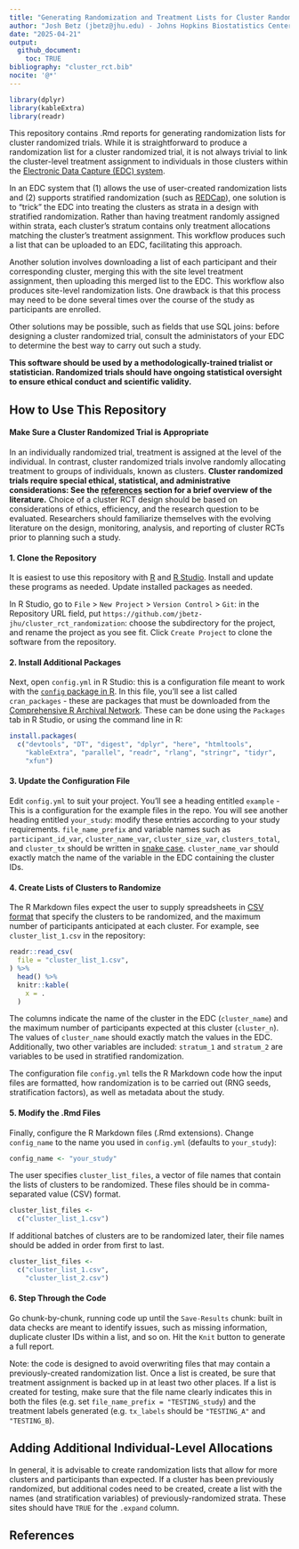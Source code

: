 ```yaml
---
title: "Generating Randomization and Treatment Lists for Cluster Randomized Trials"
author: "Josh Betz (jbetz@jhu.edu) - Johns Hopkins Biostatistics Center"
date: "2025-04-21"
output:
  github_document:
    toc: TRUE
bibliography: "cluster_rct.bib"
nocite: '@*'
---
```


<!-- This is created by README.Rmd -->

```r
library(dplyr)
library(kableExtra)
library(readr)
```

This repository contains .Rmd reports for generating randomization lists for cluster randomized trials. While it is straightforward to produce a randomization list for a cluster randomized trial, it is not always trivial to link the cluster-level treatment assignment to individuals in those clusters within the [Electronic Data Capture (EDC) system](https://en.wikipedia.org/wiki/Electronic_data_capture).

In an EDC system that (1) allows the use of user-created randomization lists and (2) supports stratified randomization (such as [REDCap](https://projectredcap.org/)), one solution is to "trick" the EDC into treating the clusters as strata in a design with stratified randomization. Rather than having treatment randomly assigned within strata, each cluster's stratum contains only treatment allocations matching the cluster's treatment assignment. This workflow produces such a list that can be uploaded to an EDC, facilitating this approach.

Another solution involves downloading a list of each participant and their corresponding cluster, merging this with the site level treatment assignment, then uploading this merged list to the EDC. This workflow also produces site-level randomization lists. One drawback is that this process may need to be done several times over the course of the study as participants are enrolled.

Other solutions may be possible, such as fields that use SQL joins: before designing a cluster randomized trial, consult the administators of your EDC to determine the best way to carry out such a study.

**This software should be used by a methodologically-trained trialist or statistician. Randomized trials should have ongoing statistical oversight to ensure ethical conduct and scientific validity.**




## How to Use This Repository

#### Make Sure a Cluster Randomized Trial is Appropriate

In an individually randomized trial, treatment is assigned at the level of the individual. In contrast, cluster randomized trials involve randomly allocating treatment to groups of individuals, known as clusters. **Cluster randomized trials require special ethical, statistical, and administrative considerations: See the [references](#references) section for a brief overview of the literature.** Choice of a cluster RCT design should be based on considerations of ethics, efficiency, and the research question to be evaluated. Researchers should familiarize themselves with the evolving literature on the design, monitoring, analysis, and reporting of cluster RCTs prior to planning such a study.




#### 1. Clone the Repository

It is easiest to use this repository with [R](https://cran.r-project.org/) and [R Studio](https://posit.co/download/rstudio-desktop/). Install and update these programs as needed. Update installed packages as needed.

In R Studio, go to `File` > `New Project` > `Version Control` > `Git`: in the Repository URL field, put `https://github.com/jbetz-jhu/cluster_rct_randomization`: choose the subdirectory for the project, and rename the project as you see fit. Click `Create Project` to clone the software from the repository.




#### 2. Install Additional Packages

Next, open `config.yml` in R Studio: this is a configuration file meant to work with the [`config` package in R](https://cran.r-project.org/web/packages/config/index.html). In this file, you'll see a list called `cran_packages` - these are packages that must be downloaded from the [Comprehensive R Archival Network](https://cran.r-project.org/). These can be done using the `Packages` tab in R Studio, or using the command line in R:

```r
install.packages(
  c("devtools", "DT", "digest", "dplyr", "here", "htmltools", 
    "kableExtra", "parallel", "readr", "rlang", "stringr", "tidyr",
    "xfun")
```




#### 3. Update the Configuration File

Edit `config.yml` to suit your project. You'll see a heading entitled `example` - This is a configuration for the example files in the repo. You will see another heading entitled `your_study`: modify these entries according to your study requirements. `file_name_prefix` and variable names such as `participant_id_var`, `cluster_name_var`, `cluster_size_var`, `clusters_total`, and `cluster_tx` should be written in [snake case](https://en.wikipedia.org/wiki/Snake_case). `cluster_name_var` should exactly match the name of the variable in the EDC containing the cluster IDs.


#### 4. Create Lists of Clusters to Randomize

The R Markdown files expect the user to supply spreadsheets in [CSV format](https://readr.tidyverse.org/reference/read_delim.html) that specify the clusters to be randomized, and the maximum number of participants anticipated at each cluster. For example, see `cluster_list_1.csv` in the repository:

```r
readr::read_csv(
  file = "cluster_list_1.csv",
) %>% 
  head() %>% 
  knitr::kable(
    x = .
  )
```

The columns indicate the name of the cluster in the EDC (`cluster_name`) and the maximum number of participants expected at this cluster (`cluster_n`). The values of `cluster_name` should exactly match the values in the EDC. Additionally, two other variables are included: `stratum_1` and `stratum_2` are variables to be used in stratified randomization.

The configuration file `config.yml` tells the R Markdown code how the input files are formatted, how randomization is to be carried out (RNG seeds, stratification factors), as well as metadata about the study.




#### 5. Modify the .Rmd Files

Finally, configure the R Markdown files (.Rmd extensions). Change `config_name` to the name you used in `config.yml` (defaults to `your_study`): 

```r
config_name <- "your_study"
```

The user specifies `cluster_list_files`, a vector of file names that contain the lists of clusters to be randomized. These files should be in comma-separated value (CSV) format.

```r
cluster_list_files <-
  c("cluster_list_1.csv")
```

If additional batches of clusters are to be randomized later, their file names should be added in order from first to last.

```r
cluster_list_files <-
  c("cluster_list_1.csv",
    "cluster_list_2.csv")
```



#### 6. Step Through the Code

Go chunk-by-chunk, running code up until the `Save-Results` chunk: built in data checks are meant to identify issues, such as missing information, duplicate cluster IDs within a list, and so on. Hit the `Knit` button to generate a full report.

Note: the code is designed to avoid overwriting files that may contain a previously-created randomization list. Once a list is created, be sure that treatment assignment is backed up in at least two other places. If a list is created for testing, make sure that the file name clearly indicates this in both the files (e.g. set `file_name_prefix = "TESTING_study`) and the treatment labels generated (e.g. `tx_labels` should be `"TESTING_A"` and `"TESTING_B`).




## Adding Additional Individual-Level Allocations

In general, it is advisable to create randomization lists that allow for more clusters and participants than expected. If a cluster has been previously randomized, but additional codes need to be created, create a list with the names (and stratification variables) of previously-randomized strata. These sites should have `TRUE` for the `.expand` column.




## References